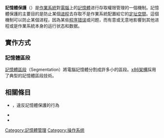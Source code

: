 {{Multiple issues|
{{Expand language|1=en|time=2021-12-08T05:39:04+00:00}}
{{Unreferenced|time=2021-12-08T05:42:42+00:00}}
}}
{{noteta
|G1=IT
|1=zh-cn:内存; zh-tw:記憶體;
}}
'''記憶體保護'''（{{lang-en|Memory protection}}）是[[作業系統|作業系統]]對[[電腦|電腦]]上的[[计算机内存|記憶體]]进行存取權限管理的一個機制。記憶體保護的主要目的是防止某個[[进程|进程]]去存取不是作業系統配置給它的[[定址空間|定址空間]]。這個機制可以防止某個进程，因為某些[[程序错误|程序错误]]或问题，而有意或无意地影響到其他进程或是作業系統本身的运行状态和数据。

==實作方式==
===記憶體區段===
[[記憶體區段|記憶體區段]]（Segmentation）將電腦記憶體分割成許多小的區段。[[x86架構|x86架構]]採用了典型的記憶體區段技術。
==相關條目 ==
* {{link-en|存儲違規|Storage violation}}，違反記憶體保護的行為
* {{link-en|保護和安全的分離|Separation of protection and security}}
* {{link-en|記憶體管理 (作業系統)|Memory management (operating systems)}}

{{操作系统}}
{{DEFAULTSORT:Memory Protection}}
{{Operating-system-stub}}
[[Category:記憶體管理|Category:記憶體管理]]
[[Category:操作系统|Category:操作系统]]